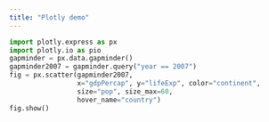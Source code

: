 ```yaml
---
title: "Plotly demo"
---
```


```python
import plotly.express as px
import plotly.io as pio
gapminder = px.data.gapminder()
gapminder2007 = gapminder.query("year == 2007")
fig = px.scatter(gapminder2007, 
                 x="gdpPercap", y="lifeExp", color="continent", 
                 size="pop", size_max=60,
                 hover_name="country")
fig.show()
```